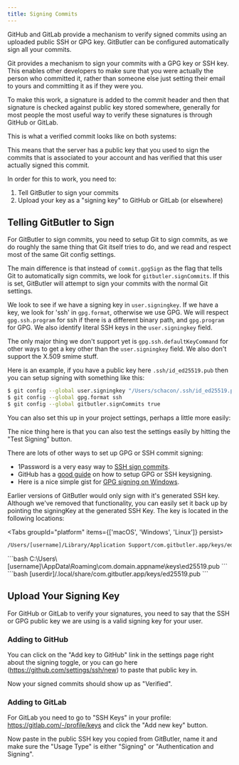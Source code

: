 ```yaml
---
title: Signing Commits
---
```



GitHub and GitLab provide a mechanism to verify signed commits using an uploaded public SSH or GPG key. GitButler can be configured automatically sign all your commits.

Git provides a mechanism to sign your commits with a GPG key or SSH key. This enables other developers to make sure that you were actually the person who committed it, rather than someone else just setting their email to yours and committing it as if they were you.

To make this work, a signature is added to the commit header and then that signature is checked against public key stored somewhere, generally for most people the most useful way to verify these signatures is through GitHub or GitLab.

This is what a verified commit looks like on both systems:

<ImageSection
  alt="Viewing Remote Branches"
  src="/signing-01.avif"
  subtitle="A verified commit on GitLab."
/>

<ImageSection
  alt="Viewing Remote Branches"
  src="/signing-02.avif"
  subtitle="Verified and non-verified commits on GitHub."
/>

This means that the server has a public key that you used to sign the commits that is associated to your account and has verified that this user actually signed this commit.

In order for this to work, you need to:

1. Tell GitButler to sign your commits
2. Upload your key as a "signing key" to GitHub or GitLab (or elsewhere)

## Telling GitButler to Sign

For GitButler to sign commits, you need to setup Git to sign commits, as we do roughly the same thing that Git itself tries to do, and we read and respect most of the same Git config settings.

The main difference is that instead of `commit.gpgSign` as the flag that tells Git to automatically sign commits, we look for `gitbutler.signCommits`. If this is set, GitButler will attempt to sign your commits with the normal Git settings.

We look to see if we have a signing key in `user.signingkey`. If we have a key, we look for 'ssh' in `gpg.format`, otherwise we use GPG. We will respect `gpg.ssh.program` for ssh if there is a different binary path, and `gpg.program` for GPG. We also identify literal SSH keys in the `user.signingkey` field.

The only major thing we don't support yet is `gpg.ssh.defaultKeyCommand` for other ways to get a key other than the `user.signingkey` field. We also don't support the X.509 smime stuff.

Here is an example, if you have a public key here `.ssh/id_ed25519.pub` then you can setup signing with something like this:

```bash title="Terminal"
$ git config --global user.signingkey "/Users/schacon/.ssh/id_ed25519.pub"
$ git config --global gpg.format ssh
$ git config --global gitbutler.signCommits true
```

You can also set this up in your project settings, perhaps a little more easily:

<ImageSection
  alt="Viewing Remote Branches"
  src="/signing-03.avif"
/>

The nice thing here is that you can also test the settings easily by hitting the "Test Signing" button.

There are lots of other ways to set up GPG or SSH commit signing:

- 1Password is a very easy way to [SSH sign commits](https://blog.1password.com/git-commit-signing/).
- GitHub has a [good guide](https://docs.github.com/en/authentication/managing-commit-signature-verification/telling-git-about-your-signing-key) on how to setup GPG or SSH keysigning.
- Here is a nice simple gist for [GPG signing on Windows](https://gist.github.com/BoGnY/f9b1be6393234537c3e247f33e74094a).

<Callout title="Using GitButler's Generated SSH Key">
Earlier versions of GitButler would only sign with it's generated SSH key. Although we've removed that functionality, you can easily set it back up by pointing the signingKey at the generated SSH Key. The key is located in the following locations:

<Tabs groupId="platform" items={['macOS', 'Windows', 'Linux']} persist>
  <Tab value="macOS">
  ```bash
  /Users/[username]/Library/Application Support/com.gitbutler.app/keys/ed25519.pub
  ```
  </Tab>
  <Tab value="Windows">
  ```bash
  C:\Users\[username]\AppData\Roaming\com.domain.appname\keys\ed25519.pub
  ```
  </Tab>
  <Tab value="Linux">
  ```bash
  [userdir]/.local/share/com.gitbutler.app/keys/ed25519.pub
  ```
  </Tab>
</Tabs>

</Callout>

## Upload Your Signing Key

For GitHub or GitLab to verify your signatures, you need to say that the SSH or GPG public key we are using is a valid signing key for your user.

### Adding to GitHub

You can click on the "Add key to GitHub" link in the settings page right about the signing toggle, or you can go here (https://github.com/settings/ssh/new) to paste that public key in.

<ImageSection
  alt="Adding a key to GitHub"
  src="/signing-04.avif"
  subtitle="Be sure to change the type to 'Signing Key'"
/>

Now your signed commits should show up as "Verified".

### Adding to GitLab

For GitLab you need to go to "SSH Keys" in your profile: https://gitlab.com/-/profile/keys and click the "Add new key" button.

<ImageSection
  alt="Adding a key to GitHub"
  src="/signing-05.avif"
  subtitle="Add new key here."
/>

Now paste in the public SSH key you copied from GitButler, name it and make sure the "Usage Type" is either "Signing" or "Authentication and Signing".

<ImageSection
  alt="Adding a key to GitHub"
  src="/signing-06.avif"
  subtitle="Now all your GitButler generated commits will be verified on that platform!"
/>

